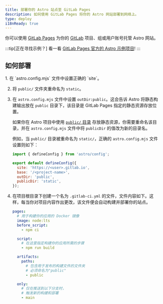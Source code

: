 ```yaml
---
title: 部署你的 Astro 站点至 GitLab Pages
description: 如何使用 GitLab Pages 将你的 Astro 网站部署到网络上。
type: deploy
i18nReady: true
---
```


你可以使用 [GitLab Pages](https://pages.gitlab.io/) 为你的 [GitLab](https://about.gitlab.com/) 项目、组或用户账号托管 Astro 网站。

:::tip[正在寻找示例？]
看一看 [GitLab Pages 官方的 Astro 示例项目](https://gitlab.com/pages/astro)!
:::

## 如何部署

<Steps>
1. 在 `astro.config.mjs` 文件中设置正确的 `site`。

2. 将 `public/` 文件夹重命名为 `static`。

3. 在 `astro.config.mjs` 文件中设置 `outDir:public`。这会告诉 Astro 将静态构建输出放在 `public` 目录下，该目录是 GitLab Pages 指定的静态资源存放位置。

   如果你在 Astro 项目中使用 [`public/` 目录](/zh-cn/basics/project-structure/#public) 存放静态资源，你需要重命名该目录，并在 `astro.config.mjs` 文件中将 `publicDir` 的值改为新的目录名。

   例如，当 `public/` 目录被重命名为 `static/`，正确的 `astro.config.mjs` 文件设置则如下：

   ```js
   import { defineConfig } from 'astro/config';
   
   export default defineConfig({
     site: 'https://<user>.gitlab.io',
     base: '/<project-name>',
     outDir: 'public',
     publicDir: 'static',
   });
   ```

4. 在项目根目录下创建一个名为 `.gitlab-ci.yml` 的文件，文件内容如下。这样，每当你对项目内容作出更改，该文件便会自动构建并部署你的站点。

    ```yaml
    pages:
      # 用于构建你的应用的 Docker 镜像
      image: node:lts
      before_script:
        - npm ci

      script:
        # 在这里指定构建你的应用所需的步骤
        - npm run build

      artifacts:
        paths:
          # 包含用于发布的构建文件的文件夹
          # 必须命名为"public"
          - public

      only:
        # 仅在推送到以下分支时，
        # 触发新的构建和部署
        - main
    ```
</Steps>
